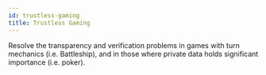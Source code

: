 ```yaml
---
id: trustless-gaming
title: Trustless Gaming
---
```


Resolve the transparency and verification problems in games with turn mechanics (i.e. Battleship), and in those where private data holds significant importance (i.e. poker).
